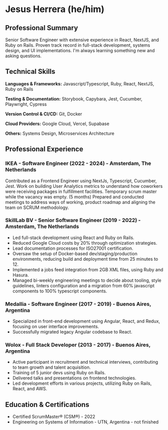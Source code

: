# Jesus Herrera (he/him)

## Professional Summary
Senior Software Engineer with extensive experience in React, NextJS, and Ruby on Rails. Proven track record in full-stack development, systems design, and UI implementations. I'm always learning something new and asking questions.

## Technical Skills

**Languages & Frameworks:** Javascript/Typescript, Ruby, React, NextJS, Ruby on Rails

**Testing & Documentation:** Storybook, Capybara, Jest, Cucumber, Playwright, Cypress

**Version Control & CI/CD:** Git, Docker

**Cloud Providers:** Google Cloud, Vercel, Supabase

**Others:** Systems Design, Microservices Architecture

## Professional Experience

### IKEA - Software Engineer (2022 - 2024) - Amsterdam, The Netherlands
Contributed as a Frontend Engineer using NextJs, Typescript, Cucumber, Jest. Work on building User Analytics metrics to understand how coworkers were receiving packages in fulfillment facilities. Temporary scrum master while the vacancy was empty. (5 months) Prepared and conducted meetings to address ways of working, product roadmap and aligning the team on SCRUM methodology.

### SkillLab BV - Senior Software Engineer (2019 - 2022) - Amsterdam, The Netherlands
- Led full-stack development using React and Ruby on Rails.
- Reduced Google Cloud costs by 20% through optimization strategies.
- Lead documentation processes for ISO27001 certification.
- Oversaw the setup of Docker-based dev/staging/production environments, reducing build and deployment time from 25 minutes to 12.
- Implemented a jobs feed integration from 2GB XML files, using Ruby and Hasura.
- Managed bi-weekly engineering meetings to decide about tooling, style guidelines, linters configuration and a migration from 60% javascript components to 100% typescript components.

### Medallia - Software Engineer (2017 - 2019) - Buenos Aires, Argentina
- Specialized in front-end development using Angular, React, and Redux, focusing on user interface improvements.
- Successfully migrated legacy Angular codebase to React.

### Wolox - Full Stack Developer (2013 - 2017) - Buenos Aires, Argentina
- Active participant in recruitment and technical interviews, contributing to team growth and talent acquisition.
- Training of 5 junior devs using Ruby on Rails.
- Delivered talks and presentations on frontend technologies.
- Led development efforts in various projects, utilizing Ruby on Rails, React, and AWS.

## Education & Certifications
- Certified ScrumMaster® (CSM®) - 2022
- Engineering on Systems of Information - UTN, Argentina - not finished